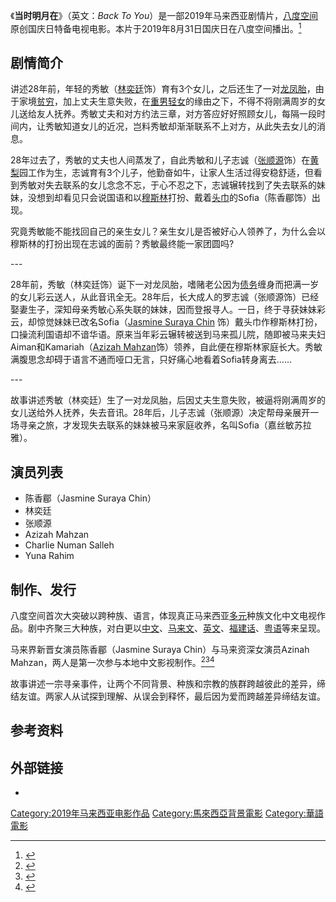 {{short description|马来西亚剧情片}}
{{Infobox film
| name = 当时明月在<br>''Back To You''
| original_name = 
| image = 
| caption = 
| director = 
| producer = 
| writer = 
| starring = {{plainlist|
*陈香郿
*林奕廷
*张顺源
*Azizah Mahzan}}
| music = 
| cinematography = 
| editing = 
| production companies = 
| distributor = 
| released = 
| runtime = 
| country = {{马来西亚}}
| language = [[马来西亚华语|华语]]、[[粤语|粤语]]、[[马来语|马来语]]<br>（些许[[福建话|福建话]]、[[英语|英语]]）
| budget = 
| gross = 
}}

《'''当时明月在'''》（英文：''Back To You''）是一部2019年马来西亚剧情片，[[八度空间_(电视台)|八度空间]]原创国庆日特备电视电影。本片于2019年8月31日国庆日在八度空间播出。<ref>{{Cite web|title=大马多元种族文化电影《当时明月在》831八度空间首播|url=https://theinterview.asia/entertainment/14050/|accessdate=|author=|date=2019-08-15|format=|work=访问|publisher=|archive-date=2021-02-03|archive-url=https://web.archive.org/web/20210203034308/https://theinterview.asia/entertainment/14050/|dead-url=no}}</ref>

== 剧情简介 ==
讲述28年前，年轻的秀敏（[[林奕廷|林奕廷]]饰）育有3个女儿，之后还生了一对[[龙凤胎|龙凤胎]]，由于家境[[贫穷|贫穷]]，加上丈夫生意失败，在[[重男轻女|重男轻女]]的缘由之下，不得不将刚满周岁的女儿送给友人抚养。秀敏丈夫和对方约法三章，对方答应好好照顾女儿，每隔一段时间内，让秀敏知道女儿的近况，岂料秀敏却渐渐联系不上对方，从此失去女儿的消息。

28年过去了，秀敏的丈夫也人间蒸发了，自此秀敏和儿子志诚（[[张顺源|张顺源]]饰）在[[黄梨|黄梨]]园工作为生，志诚育有3个儿子，他勤奋如牛，让家人生活过得安稳舒适，但看到秀敏对失去联系的女儿念念不忘，于心不忍之下，志诚辗转找到了失去联系的妹妹，没想到却看见只会说国语和以[[穆斯林|穆斯林]]打扮、戴着[[头巾|头巾]]的Sofia（陈香郿饰）出现。

究竟秀敏能不能找回自己的亲生女儿？亲生女儿是否被好心人领养了，为什么会以穆斯林的打扮出现在志诚的面前？秀敏最终能一家团圆吗?

---

28年前，秀敏（林奕廷饰）诞下一对龙凤胎，嗜赌老公因为[[债务|债务]]缠身而把满一岁的女儿彩云送人，从此音讯全无。28年后，长大成人的罗志诚（张顺源饰）已经娶妻生子，深知母亲秀敏心系失联的妹妹，因而登报寻人。一日，终于寻获妹妹彩云，却惊觉妹妹已改名Sofia（[[Jasmine_Suraya_Chin|Jasmine Suraya Chin]] 饰）戴头巾作穆斯林打扮，口操流利国语却不谙华语。原来当年彩云辗转被送到马来孤儿院，随即被马来夫妇Aiman和Kamariah（[[Azizah_Mahzan|Azizah Mahzan]]饰）领养，自此便在穆斯林家庭长大。秀敏满腹思念却碍于语言不通而哑口无言，只好痛心地看着Sofia转身离去……

---

故事讲述秀敏（林奕廷）生了一对龙凤胎，后因丈夫生意失败，被逼将刚满周岁的女儿送给外人抚养，失去音讯。28年后，儿子志诚（张顺源）决定帮母亲展开一场寻亲之旅，才发现失去联系的妹妹被马来家庭收养，名叫Sofia（嘉丝敏苏拉雅）。

== 演员列表 ==
*陈香郿（Jasmine Suraya Chin）
*林奕廷
*张顺源
*Azizah Mahzan
*Charlie Numan Salleh
*Yuna Rahim

== 制作、发行 ==
八度空间首次大突破以跨种族、语言，体现真正马来西亚[[多元|多元]]种族文化中文电视作品。剧中齐聚三大种族，对白更以[[中文|中文]]、[[马来文|马来文]]、[[英文|英文]]、[[福建话|福建话]]、[[粤语|粤语]]等来呈现。

马来界新晋女演员陈香郿（Jasmine Suraya Chin）与马来资深女演员Azinah Mahzan，两人是第一次参与本地中文影视制作。<ref>{{Cite web|title=《当时明月在》拍摄探班|url=https://www.sinchew.com.my/content/content_2057878.html|accessdate=2021-01-28|author=|date=|format=|work=星洲日报|publisher=|language=|archive-date=2021-02-06|archive-url=https://web.archive.org/web/20210206100737/https://www.sinchew.com.my/content/content_2057878.html|dead-url=no}}</ref><ref>{{Cite web|title=林奕廷拍《当时明月在》发现角色神态像自己的婆婆|url=https://www.laksou.com/?p=55591|author=|date=2019-08-13|format=|work=辣手网|publisher=|access-date=2021-01-28|archive-date=2021-02-06|archive-url=https://web.archive.org/web/20210206234801/https://www.laksou.com/?p=55591|dead-url=no}}</ref><ref>{{Cite web|title=《当时明月在》未播出已引关注 期待张顺源洒泪演出|url=https://feminine.com.my/popnews/%e3%80%8a%e5%bd%93%e6%97%b6%e6%98%8e%e6%9c%88%e5%9c%a8%e3%80%8b%e6%9c%aa%e6%92%ad%e5%87%ba%e5%b7%b2%e5%bc%95%e5%85%b3%e6%b3%a8-%e6%9c%9f%e5%be%85%e5%bc%a0%e9%a1%ba%e6%ba%90%e6%b4%92%e6%b3%aa%e6%bc%94/|author=|date=2019-08-26|last=|format=|publisher=风采|language=|access-date=2021-01-28|archive-date=2021-02-14|archive-url=https://web.archive.org/web/20210214055527/https://feminine.com.my/popnews/%e3%80%8a%e5%bd%93%e6%97%b6%e6%98%8e%e6%9c%88%e5%9c%a8%e3%80%8b%e6%9c%aa%e6%92%ad%e5%87%ba%e5%b7%b2%e5%bc%95%e5%85%b3%e6%b3%a8-%e6%9c%9f%e5%be%85%e5%bc%a0%e9%a1%ba%e6%ba%90%e6%b4%92%e6%b3%aa%e6%bc%94/|dead-url=no}}</ref>

故事讲述一宗寻亲事件，让两个不同背景、种族和宗教的族群跨越彼此的差异，缔结友谊。两家人从试探到理解、从误会到释怀，最后因为爱而跨越差异缔结友谊。

== 参考资料 ==
{{reflist}}

== 外部链接 ==
* {{douban|34812353}}

[[Category:2019年马来西亚电影作品|Category:2019年马来西亚电影作品]]
[[Category:馬來西亞背景電影|Category:馬來西亞背景電影]]
[[Category:華語電影|Category:華語電影]]